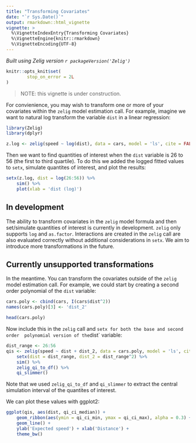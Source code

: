```yaml
---
title: "Transforming Covariates"
date: "`r Sys.Date()`"
output: rmarkdown::html_vignette
vignette: >
  %\VignetteIndexEntry{Transforming Covariates}
  %\VignetteEngine{knitr::rmarkdown}
  %\VignetteEncoding{UTF-8}
---
```


*Built using Zelig version `r packageVersion('Zelig')`*

```r
knitr::opts_knit$set(
        stop_on_error = 2L
)
```

> NOTE: this vignette is under construction.

For convienience, you may wish to transform one or more of your covariates within the `zelig` model estimation call. For example, imagine we want to natural log transform the variable `dist` in a linear regression:

```r
library(Zelig)
library(dplyr)

z.log <- zelig(speed ~ log(dist), data = cars, model = 'ls', cite = FALSE)
```

Then we want to find quantities of interest when the `dist` variable is 26 to
56 (the first to third quartile). To do this we added the logged fitted values 
to `setx`, simulate quantites of interest, and plot the results:

```r
setx(z.log, dist = log(26:56)) %>%
    sim() %>%
    plot(xlab = 'dist (log)') 
```

## In development 

The ability to transform covariates in the `zelig` model formula and then set/simulate 
quantities of interest is currently in development. `zelig` only supports `log` and `as.factor`. 
Interactions are created in the `zelig` call are also evaluated correctly without additional considerations
in `setx`. We aim to introduce more transformations in the future. 

## Currently unsupported transformations

In the meantime. You can transform the covariates outside of the `zelig` model estimation call.
For example, we could start by creating a second order polynomial of the `dist`
variable:

```r
cars.poly <- cbind(cars, I(cars$dist^2))
names(cars.poly)[3] <- 'dist_2'

head(cars.poly)
```

Now include this in the `zelig` call and `setx for both the base and second order 
polynomial version of the `dist` variable:

```r
dist_range <- 26:56
qis <- zelig(speed ~ dist + dist_2, data = cars.poly, model = 'ls', cite = FALSE) %>%
    setx(dist = dist_range, dist_2 = dist_range^2) %>%
    sim() %>%
    zelig_qi_to_df() %>%
    qi_slimmer() 
```

Note that we used `zelig_qi_to_df` and `qi_slimmer` to extract the central simulation
interval of the quantites of interest.

We can plot these values with ggplot2:

```r
ggplot(qis, aes(dist, qi_ci_median)) +
    geom_ribbon(aes(ymin = qi_ci_min, ymax = qi_ci_max), alpha = 0.3) +
    geom_line() + 
    ylab('Expected speed') + xlab('Distance') +
    theme_bw()
```

